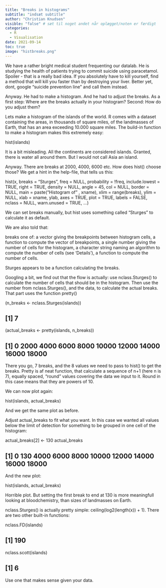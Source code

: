 ```yaml
---
title: "Breaks in histograms"
subtitle: "indsæt subtitle"
author: "Christian Knudsen"
visible: "false" # sæt til noget andet når oplægget/noten er færdigt
categories:
  - R
  - Visualisation
date: 2021-09-14
toc: true
image: "histbreaks.png"
---
```

We have a rather bright medical student frequenting our datalab. He is studying the health of patients trying to commit suicide using paracetamol.
Spoiler - that is a really bad idea. If you absolutely have to kill yourself, find a method that will kill you faster than by destroying your liver. Better yet, dont, google “suicide prevention line” and call them instead.

Anyway. He had to make a histogram. And he had to adjust the breaks.
As a first step: Where are the breaks actually in your histogram?
Second: How do you adjust them?

Lets make a histogram of the islands of the world. R comes with a dataset containing the areas, in thousands of square miles, of the landmasses of Earth, that has an area exceeding 10.000 square miles.
The build-in function to make a histogram makes this extremely easy:

hist(islands)


It is a bit misleading. All the continents are considered islands. Granted, there is water all around them. But I would not call Asia an island.

Anyway. There are breaks at 2000, 4000, 6000 etc.
How does hist() choose those?
We get a hint in the help-file, that tells us this:

hist(x, breaks = "Sturges",
     freq = NULL, probability = !freq,
     include.lowest = TRUE, right = TRUE,
     density = NULL, angle = 45, col = NULL, border = NULL,
     main = paste("Histogram of" , xname),
     xlim = range(breaks), ylim = NULL,
     xlab = xname, ylab,
     axes = TRUE, plot = TRUE, labels = FALSE,
     nclass = NULL, warn.unused = TRUE, ...)


We can set breaks manually, but hist uses something called “Sturges” to calculate it as default.

We are also told that:

breaks one of:
a vector giving the breakpoints between histogram cells,
a function to compute the vector of breakpoints,
a single number giving the number of cells for the histogram,
a character string naming an algorithm to compute the number of cells (see ‘Details’),
a function to compute the number of cells.


Sturges appears to be a function calculating the breaks.

Googling a bit, we find out that the flow is actually:
use nclass.Sturges() to calculate the number of cells that should be in the histogram.
Then use the number from nclass.Sturges(), and the data, to calculate the actual breaks. That part uses the function pretty()

(n_breaks <- nclass.Sturges(islands))

## [1] 7

(actual_breaks <- pretty(islands, n_breaks))

##  [1]     0  2000  4000  6000  8000 10000 12000 14000 16000 18000


There you go, 7 breaks, and the 8 values we need to pass to hist() to get the breaks. Pretty is af neat function, that calculate a sequence of n+1 (here n is 7), equally spaced, “round” values covering the data we input to it. Round in this case means that they are powers of 10.

We can now plot again:

hist(islands, actual_breaks)



And we get the same plot as before.

Adjust actual_breaks to fit what you want. In this case we wanted all values below the limit of detection for something to be grouped in one cell of the histogram:

actual_breaks[2] <- 130
actual_breaks

##  [1]     0   130  4000  6000  8000 10000 12000 14000 16000 18000


And the new plot:

hist(islands, actual_breaks)


Horrible plot. But setting the first break to end at 130 is more meaningfull looking at bloodchemistry, than sizes of landmasses on Earth.

nclass.Sturges() is actually pretty simple: ceiling(log2(length(x)) + 1). There are two other built-in functions:

nclass.FD(islands)

## [1] 190

nclass.scott(islands)

## [1] 6


Use one that makes sense given your data.
